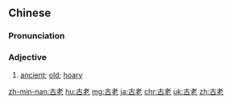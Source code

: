 ==Chinese==
{{zh-forms}}

===Pronunciation===
{{zh-pron
|m=gǔlǎo
|c=gu2 lou5
|h=pfs=kú-ló
|mn=kó͘-ló
|ma=Zh-gulao.ogg
|cat=a
}}

===Adjective===
{{zh-adj}}

# [[ancient]]; [[old]]; [[hoary]]

{{zh-cat|Elementary}}

[[zh-min-nan:古老]]
[[hu:古老]]
[[mg:古老]]
[[ja:古老]]
[[chr:古老]]
[[uk:古老]]
[[zh:古老]]